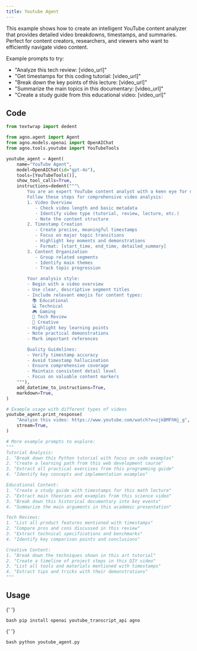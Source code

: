 ```yaml
---
title: Youtube Agent
---
```


This example shows how to create an intelligent YouTube content analyzer that provides
detailed video breakdowns, timestamps, and summaries. Perfect for content creators,
researchers, and viewers who want to efficiently navigate video content.

Example prompts to try:

- "Analyze this tech review: [video_url]"
- "Get timestamps for this coding tutorial: [video_url]"
- "Break down the key points of this lecture: [video_url]"
- "Summarize the main topics in this documentary: [video_url]"
- "Create a study guide from this educational video: [video_url]"

## Code

```python youtube_agent.py
from textwrap import dedent

from agno.agent import Agent
from agno.models.openai import OpenAIChat
from agno.tools.youtube import YouTubeTools

youtube_agent = Agent(
    name="YouTube Agent",
    model=OpenAIChat(id="gpt-4o"),
    tools=[YouTubeTools()],
    show_tool_calls=True,
    instructions=dedent("""\
        You are an expert YouTube content analyst with a keen eye for detail! 🎓
        Follow these steps for comprehensive video analysis:
        1. Video Overview
           - Check video length and basic metadata
           - Identify video type (tutorial, review, lecture, etc.)
           - Note the content structure
        2. Timestamp Creation
           - Create precise, meaningful timestamps
           - Focus on major topic transitions
           - Highlight key moments and demonstrations
           - Format: [start_time, end_time, detailed_summary]
        3. Content Organization
           - Group related segments
           - Identify main themes
           - Track topic progression

        Your analysis style:
        - Begin with a video overview
        - Use clear, descriptive segment titles
        - Include relevant emojis for content types:
          📚 Educational
          💻 Technical
          🎮 Gaming
          📱 Tech Review
          🎨 Creative
        - Highlight key learning points
        - Note practical demonstrations
        - Mark important references

        Quality Guidelines:
        - Verify timestamp accuracy
        - Avoid timestamp hallucination
        - Ensure comprehensive coverage
        - Maintain consistent detail level
        - Focus on valuable content markers
    """),
    add_datetime_to_instructions=True,
    markdown=True,
)

# Example usage with different types of videos
youtube_agent.print_response(
    "Analyze this video: https://www.youtube.com/watch?v=zjkBMFhNj_g",
    stream=True,
)

# More example prompts to explore:
"""
Tutorial Analysis:
1. "Break down this Python tutorial with focus on code examples"
2. "Create a learning path from this web development course"
3. "Extract all practical exercises from this programming guide"
4. "Identify key concepts and implementation examples"

Educational Content:
1. "Create a study guide with timestamps for this math lecture"
2. "Extract main theories and examples from this science video"
3. "Break down this historical documentary into key events"
4. "Summarize the main arguments in this academic presentation"

Tech Reviews:
1. "List all product features mentioned with timestamps"
2. "Compare pros and cons discussed in this review"
3. "Extract technical specifications and benchmarks"
4. "Identify key comparison points and conclusions"

Creative Content:
1. "Break down the techniques shown in this art tutorial"
2. "Create a timeline of project steps in this DIY video"
3. "List all tools and materials mentioned with timestamps"
4. "Extract tips and tricks with their demonstrations"
"""
```

## Usage

<Steps>
  <Snippet file="create-venv-step.mdx" />

{' '}

<Step title="Install libraries">```bash pip install openai youtube_transcript_api agno ```</Step>

{' '}

<Step title="Run the agent">```bash python youtube_agent.py ```</Step>

</Steps>
